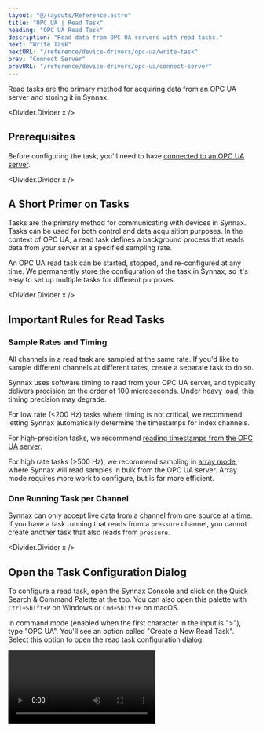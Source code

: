 ```yaml
---
layout: "@/layouts/Reference.astro"
title: "OPC UA | Read Task"
heading: "OPC UA Read Task"
description: "Read data from OPC UA servers with read tasks."
next: "Write Task"
nextURL: "/reference/device-drivers/opc-ua/write-task"
prev: "Connect Server"
prevURL: "/reference/device-drivers/opc-ua/connect-server"
---
```



Read tasks are the primary method for acquiring data from an OPC UA server and storing
it in Synnax.

<Divider.Divider x />

## Prerequisites

Before configuring the task, you'll need to have
[connected to an OPC UA server](/reference/device-drivers/opc-ua/connect-server).

<Divider.Divider x />

## A Short Primer on Tasks

Tasks are the primary method for communicating with devices in Synnax. Tasks can be used
for both control and data acquisition purposes. In the context of OPC UA, a read task
defines a background process that reads data from your server at a specified sampling
rate.

An OPC UA read task can be started, stopped, and re-configured at any time. We
permanently store the configuration of the task in Synnax, so it's easy to set up
multiple tasks for different purposes.

<Divider.Divider x />

## Important Rules for Read Tasks

### Sample Rates and Timing

All channels in a read task are sampled at the same rate. If you'd like to sample
different channels at different rates, create a separate task to do so.

Synnax uses software timing to read from your OPC UA server, and typically delivers
precision on the order of 100 microseconds. Under heavy load, this timing precision may
degrade.

For low rate (&lt;200 Hz) tasks where timing is not critical, we recommend letting
Synnax automatically determine the timestamps for index channels.

For high-precision tasks, we recommend
[reading timestamps from the OPC UA server](#reading-timestamps-from-the-opc-ua-server).

For high rate tasks (>500 Hz), we recommend sampling in
[array mode](#default-sampling-vs-array-sampling), where Synnax will read samples in
bulk from the OPC UA server. Array mode requires more work to configure, but is far more
efficient.

### One Running Task per Channel

Synnax can only accept live data from a channel from one source at a time. If you have a
task running that reads from a `pressure` channel, you cannot create another task that
also reads from `pressure`.

<Divider.Divider x />

## Open the Task Configuration Dialog

To configure a read task, open the Synnax Console and click on the Quick Search &
Command Palette at the top. You can also open this palette with `Ctrl+Shift+P` on
Windows or `Cmd+Shift+P` on macOS.

In command mode (enabled when the first character in the input is ">"), type "OPC UA".
You'll see an option called "Create a New Read Task". Select this option to open the
read task configuration dialog.

<Video client:only="react" id="device-drivers/opc-ua/read-task/open" />

You can also open the dialog by clicking in the top-right corner of the window and
selecting the add <Icon.Add /> icon, or opening the context menu on an OPC UA server
from the resources toolbar.

<Divider.Divider x />

## Task Configuration Parameters

<Table>
  <thead>
    <tr>
      <th>Field</th>
      <th>Description</th>
    </tr>
  </thead>
  <tbody>
    <tr>
      <td>Name</td>
      <td>A name for your read task.</td>
    </tr>
    <tr>
      <td>OPC UA Server</td>
      <td>Which OPC UA server the task will read from.</td>
    </tr>
    <tr>
      <td>Data Saving</td>
      {
        <td>
          Data saving defines whether acquired data will be permanently stored in
          Synnax. When enabled, Synnax will both stream and store data. When disabled,
          Synnax will only stream data for real-time visualization. Historical data will
          not be available for review.
        </td>
      }
    </tr>
    <tr>
      <td>Sample Rate</td>
      <td>How often, in Hz, Synnax polls data from the OPC UA server.</td>
    </tr>
    <tr>
      <td>Array Sampling</td>
      <td>Whether to use array sampling mode for this task.</td>
    </tr>
    <tr>
      <td>Stream Rate</td>
      {
        <td>
          How often, in Hz, Synnax streams data to the Synnax database. This option is
          only available when array sampling is off.
        </td>
      }
    </tr>
    <tr>
      <td>Array Size</td>
      {
        <td>
          The number of samples to read in bulk from the OPC UA server. This option is
          only available when array sampling is on.
        </td>
      }
    </tr>
  </tbody>
</Table>

### Sample Rate vs. Stream Rate

There are two parameters to control the timing of the task: the sample rate and the
stream rate. The sample rate defines how often Synnax will poll the OPC UA server for
new data, while the stream rate defines how often the task will stream data into Synnax.

For example, if you set the sample rate to 10 Hz and the stream rate to 1 Hz, Synnax
will poll the OPC UA server every 100 ms, collect 10 samples, and then forward these
samples to the Core.

For very low rate tasks (&lt;50 Hz), we recommend setting the stream rate to the same
value as the sample rate. For higher rate tasks, lowering the stream rate can
significantly improve performance. It's best to keep the stream rate below 50 Hz unless
you need to quickly process incoming data in real-time.

### Default Sampling vs. Array Sampling

The default sampling mode reads a single sample from the server for each channel in the
task at the specified sampling rate. This is the simplest mode to configure, and is
ideal for most applications that don't require high data rates. We recommend setting the
sampling rate to the same sampling rate as the OPC UA server.

Array sampling is a more advanced method of reading data from an OPC UA server, and is
typically only necessary for very high rate tasks (&gt;500 Hz). Instead of reading
single samples from the server, Synnax will read many samples in bulk. Array sampling
requires a little bit of tuning to set up.

<Note.Note variant="info">
  When experimenting with array based sampling, we recommend running a separate [Synnax
  Core](/reference/core/quick-start) with a memory-backed data store. This will allow
  you to quickly test different configurations without writing a large amount of
  experimental data to your production database.
</Note.Note>

Running a task with array sampling enabled can result in both **oversampling** and
**undersampling**. Oversampling occurs when the OPC UA server doesn't completely replace
all values in the array before Synnax reads it. Undersampling can occur when the OPC UA
server is rewriting the array faster than Synnax can read it.

We recommend setting the sampling rate to the same sampling rate as the OPC UA server
and setting the array size to be an integer factor of the sampling rate. For very high
data rates, undersampling and oversampling by a few samples in the array can occur under
normal operating conditions. This typically is not a problem.

### Reading Timestamps from the OPC UA Server

If the time channels for your corresponding data channels are not in the task, Synnax
will automatically generate timestamps when reading data from the server. This is fine
when you are not concerned with the exact timing of the data.

If you would like to pull exact timestamps from the OPC UA server, simply add the time
channel to the task.

<Divider.Divider x />

## Adding Channels to a Task

To add a channel to a task, simple find the desired channel in the browser and drag it
over to the channels window. From here, you can change the name of the channel. If you
would like to stop a channel from being read, you can click the disable/enable button to
the right of the channel.

To configure the task, just click the "Configure" button. This will save the task
configuration, and you will be able to pause and resume the tasks whenever you want.

<Video client:only="react" id="device-drivers/opc-ua/read-task/channels" />

<Divider.Divider x />

## Stopping and Starting Tasks

To stop and start a task, you can open up the task toolbar on the right-hand side and
click play and pause. You can also click the play/pause icon in the bottom of the task
configuration window.

<Video client:only="react" id="device-drivers/opc-ua/read-task/start-stop" />
